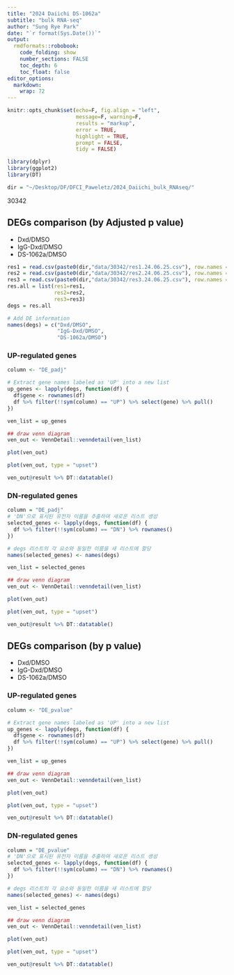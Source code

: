 ```yaml
---
title: "2024 Daiichi DS-1062a"
subtitle: "bulk RNA-seq"
author: "Sung Rye Park"
date: "`r format(Sys.Date())`"
output:  
  rmdformats::robobook: 
    code_folding: show 
    number_sections: FALSE
    toc_depth: 6
    toc_float: false
editor_options: 
  markdown: 
    wrap: 72
---
```


```r
knitr::opts_chunk$set(echo=F, fig.align = "left", 
                      message=F, warning=F,
                      results = "markup",
                      error = TRUE,
                      highlight = TRUE,
                      prompt = FALSE,
                      tidy = FALSE)
```

```r
library(dplyr)
library(ggplot2)
library(DT)
```


```r
dir = "~/Desktop/DF/DFCI_Paweletz/2024_Daiichi_bulk_RNAseq/"
```
30342

## DEGs comparison (by Adjusted p value){.tabset}

  * Dxd/DMSO
  * IgG-Dxd/DMSO
  * DS-1062a/DMSO<br>
  
  
```r
res1 = read.csv(paste0(dir,"data/30342/res1.24.06.25.csv"), row.names = 1)
res2 = read.csv(paste0(dir,"data/30342/res2.24.06.25.csv"), row.names = 1)
res3 = read.csv(paste0(dir,"data/30342/res3.24.06.25.csv"), row.names = 1)
res.all = list(res1=res1,
               res2=res2,
               res3=res3)
degs = res.all
```


```r
# Add DE information 
names(degs) = c("Dxd/DMSO",
                "IgG-Dxd/DMSO",
                "DS-1062a/DMSO")
```

### UP-regulated genes 

```r
column <- "DE_padj"

# Extract gene names labeled as 'UP' into a new list
up_genes <- lapply(degs, function(df) {
  df$gene <- rownames(df)
  df %>% filter(!!sym(column) == "UP") %>% select(gene) %>% pull()
})
```


```r
ven_list = up_genes

## draw venn diagram
ven_out <- VennDetail::venndetail(ven_list)
```

```r
plot(ven_out) 
```

```r
plot(ven_out, type = "upset") 
```

```r
ven_out@result %>% DT::datatable()
```


### DN-regulated genes 
```r
column = "DE_padj"
# 'DN'으로 표시된 유전자 이름을 추출하여 새로운 리스트 생성
selected_genes <- lapply(degs, function(df) {
  df %>% filter(!!sym(column) == "DN") %>% rownames()
})

# degs 리스트의 각 요소와 동일한 이름을 새 리스트에 할당
names(selected_genes) <- names(degs)
```


```r
ven_list = selected_genes

## draw venn diagram
ven_out <- VennDetail::venndetail(ven_list)
```

```r
plot(ven_out) 
```

```r
plot(ven_out, type = "upset") 
```

```r
ven_out@result %>% DT::datatable()
```



## DEGs comparison (by p value){.tabset}

  * Dxd/DMSO
  * IgG-Dxd/DMSO
  * DS-1062a/DMSO<br>
  
### UP-regulated genes 

```r
column <- "DE_pvalue"

# Extract gene names labeled as 'UP' into a new list
up_genes <- lapply(degs, function(df) {
  df$gene <- rownames(df)
  df %>% filter(!!sym(column) == "UP") %>% select(gene) %>% pull()
})
```


```r
ven_list = up_genes

## draw venn diagram
ven_out <- VennDetail::venndetail(ven_list)
```

```r
plot(ven_out) 
```

```r
plot(ven_out, type = "upset") 
```

```r
ven_out@result %>% DT::datatable()
```


### DN-regulated genes 
```r
column = "DE_pvalue"
# 'DN'으로 표시된 유전자 이름을 추출하여 새로운 리스트 생성
selected_genes <- lapply(degs, function(df) {
  df %>% filter(!!sym(column) == "DN") %>% rownames()
})

# degs 리스트의 각 요소와 동일한 이름을 새 리스트에 할당
names(selected_genes) <- names(degs)
```


```r
ven_list = selected_genes

## draw venn diagram
ven_out <- VennDetail::venndetail(ven_list)
```

```r
plot(ven_out) 
```

```r
plot(ven_out, type = "upset") 
```

```r
ven_out@result %>% DT::datatable()
```
